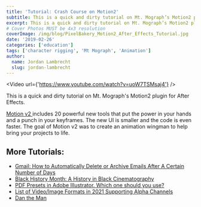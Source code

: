 ```yaml
---
title: 'Tutorial: Crash Course on Motion2'
subtitle: This is a quick and dirty tutorial on Mt. Mograph’s Motion2 plugin for After Effects.
excerpt: This is a quick and dirty tutorial on Mt. Mograph’s Motion2 plugin for After Effects.
# Cover Photos MUST be 4x3 resolution
coverImage: /img/blog/PixelBakery_Motion2_After_Effects_Tutorial.jpg
date: '2019-02-26'
categories: ['education']
tags: ['character rigging', 'Mt Mograph', 'Animation']
author:
  name: Jordan Lambrecht
  slug: jordan-lambrecht
---
```

<Video url={'https://www.youtube.com/watch?v=uoW7TSMsaj4'} />

This is a quick and dirty tutorial on Mt. Mograph's Motion2 plugin for After Effects.

[Motion v2 ](https://www.mtmograph.com/motion/)includes 20 powerful new tools that put the power in your hands and a punch in your keyframes. The new UI is smaller and the code is even faster. The goal of Motion v2 was to create an animation wingman to help bring your projects to life.

## More Tutorials:

-   [Gmail: How to Automatically Delete or Archive Emails After A Certain Number of Days](https://pixelbakery.com/recipes/gmail-automatically-delete-or-archive-emails)
-   [Black History Month: A History in Black Cinematography](https://pixelbakery.com/recipes/2021-black-history-month-cinematography)
-   [PDF Presets in Adobe Illustrator. Which one should you use?](https://pixelbakery.com/recipes/pdf-presets-in-adobe-illustrator)
-   [List of Video/Image Formats in 2021 Supporting Alpha Channels](https://pixelbakery.com/recipes/video-image-formats)
-   [Dan the Man](https://pixelbakery.com/recipes/dan-the-man)